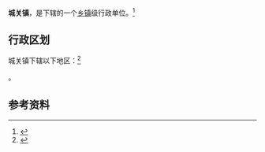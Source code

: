 {{中国乡级行政区|42/06/26/100/000}}

'''城关镇'''，是{{PRC admin/fullname|42/06/26/100/000|3}}下辖的一个[[乡镇|乡镇]]级行政单位。<ref>{{PRC admin/ref sgc|{{PRC admin/parent|42/06/26/100/000}}}}</ref>

== 行政区划 ==

城关镇下辖以下地区：<ref>{{PRC admin/ref sgc|42/06/26/100/000}}</ref>

{{PRC admin/children|42/06/26/100/000}}。

== 参考资料 ==

{{reflist}}

{{行政区划小作品}}
{{PRC admin/navcat|42/06/26/100/000}}
